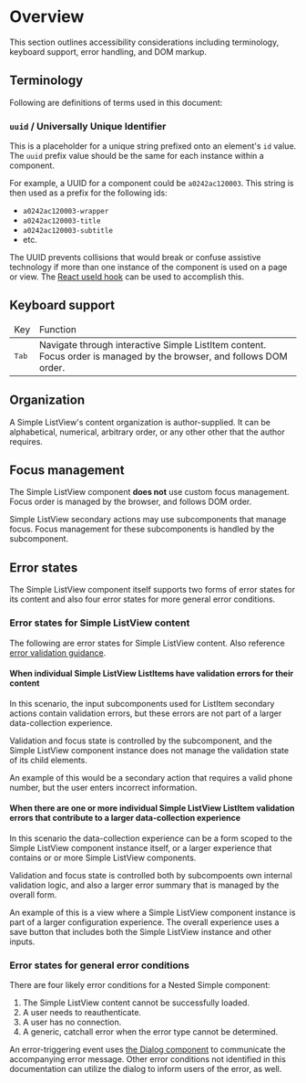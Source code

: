 
<Meta title="Recipes/SimpleListView/Documentation/Accessibility/Overview" name="Overview" />

# Overview

This section outlines accessibility considerations including terminology, keyboard support, error handling, and DOM markup.

## Terminology

Following are definitions of terms used in this document:

### `uuid` / Universally Unique Identifier

This is a placeholder for a unique string prefixed onto an element's `id` value. The `uuid` prefix value should be the same for each instance within a component.

For example, a UUID for a component could be `a0242ac120003`. This string is then used as a prefix for the following ids:

* `a0242ac120003-wrapper`
* `a0242ac120003-title`
* `a0242ac120003-subtitle`
* etc.

The UUID prevents collisions that would break or confuse assistive technology if more than one instance of the component is used on a page or view. The [React useId hook](https://github.com/primer/react/blob/5bd258073958f0c1852041e238adc11dd6ebfcfd/src/hooks/useId.ts) can be used to accomplish this.

## Keyboard support

<table>
  <thead>
    <tr>
      <td>Key</td>
      <td>Function</td>
    </tr>
  </thead>
  <tbody>
    <tr>
      <td>
        <kbd>Tab</kbd>
      </td>
      <td>
        Navigate through interactive Simple ListItem content. Focus order is managed by the browser, and follows DOM order.
      </td>
    </tr>
  </tbody>
</table>

## Organization

A Simple ListView's content organization is author-supplied. It can be alphabetical, numerical, arbitrary order, or any other other that the author requires.

## Focus management

The Simple ListView component **does not** use custom focus management. Focus order is managed by the browser, and follows DOM order.

Simple ListView secondary actions may use subcomponents that manage focus. Focus management for these subcomponents is handled by the subcomponent.

## Error states

The Simple ListView component itself supports two forms of error states for its content and also four error states for more general error conditions.

### Error states for Simple ListView content

The following are error states for Simple ListView content. Also reference [error validation guidance](?path=/docs/recipes-simplelistview-documentation-accessibility-error-validation--docs).

#### When individual Simple ListView ListItems have validation errors for their content

In this scenario, the input subcomponents used for ListItem secondary actions contain validation errors, but these errors are not part of a larger data-collection experience.

Validation and focus state is controlled by the subcomponent, and the Simple ListView component instance does not manage the validation state of its child elements.

An example of this would be a secondary action that requires a valid phone number, but the user enters incorrect information.

#### When there are one or more individual Simple ListView ListItem validation errors that contribute to a larger data-collection experience

In this scenario the data-collection experience can be a form scoped to the Simple ListView component instance itself, or a larger experience that contains or or more Simple ListView components.

Validation and focus state is controlled both by subcompoents own internal validation logic, and also a larger error summary that is managed by the overall form.

An example of this is a view where a Simple ListView component instance is part of a larger configuration experience. The overall experience uses a save button that includes both the Simple ListView instance and other inputs.

### Error states for general error conditions

There are four likely error conditions for a Nested Simple component:

1. The Simple ListView content cannot be successfully loaded.
2. A user needs to reauthenticate.
3. A user has no connection.
4. A generic, catchall error when the error type cannot be determined.

An error-triggering event uses [the Dialog component](https://primer.style/react/Dialog) to communicate the accompanying error message. Other error conditions not identified in this documentation can utilize the dialog to inform users of the error, as well.
